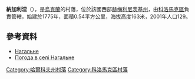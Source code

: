 {{coord|49|50|27|N|35|12|32|E|scale:100000_region:UA|display=title}}

'''納加利涅'''（{{lang-uk|Нагальне}}），是[[烏克蘭|烏克蘭]]的村落，位於該國西部[[赫梅利尼茨基州|赫梅利尼茨基州]]，由[[科洛馬克區|科洛馬克區]]負責管轄，始建於1775年，面積0.54平方公里，海拔高度163米，2001年人口129。

==參考資料==
*[http://w1.c1.rada.gov.ua/pls/z7502/A005?rdat1=09.01.2009&rf7571=33384 Нагальне]{{dead link|date=2018年4月 |bot=InternetArchiveBot |fix-attempted=yes }}
* [http://weather.in.ua/ua/har'kovskaja/16509 Погода в селі Нагальне] {{Wayback|url=http://weather.in.ua/ua/har%27kovskaja/16509 |date=20160323025239 }}

{{DEFAULTSORT:Нагальне}}
[[Category:哈爾科夫州村落|Category:哈爾科夫州村落]]
[[Category:科洛馬克區村落|Category:科洛馬克區村落]]


{{Kharkiv-geo-stub}}